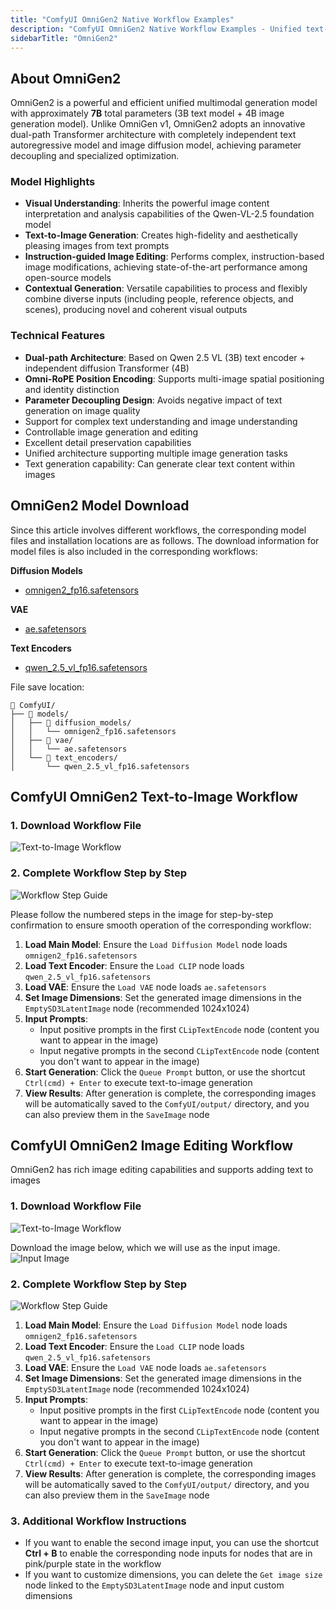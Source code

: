 ```yaml
---
title: "ComfyUI OmniGen2 Native Workflow Examples"
description: "ComfyUI OmniGen2 Native Workflow Examples - Unified text-to-image, image editing, and multi-image composition model."
sidebarTitle: "OmniGen2"
---
```



## About OmniGen2

OmniGen2 is a powerful and efficient unified multimodal generation model with approximately **7B** total parameters (3B text model + 4B image generation model). Unlike OmniGen v1, OmniGen2 adopts an innovative dual-path Transformer architecture with completely independent text autoregressive model and image diffusion model, achieving parameter decoupling and specialized optimization.

### Model Highlights
- **Visual Understanding**: Inherits the powerful image content interpretation and analysis capabilities of the Qwen-VL-2.5 foundation model
- **Text-to-Image Generation**: Creates high-fidelity and aesthetically pleasing images from text prompts
- **Instruction-guided Image Editing**: Performs complex, instruction-based image modifications, achieving state-of-the-art performance among open-source models
- **Contextual Generation**: Versatile capabilities to process and flexibly combine diverse inputs (including people, reference objects, and scenes), producing novel and coherent visual outputs

### Technical Features
- **Dual-path Architecture**: Based on Qwen 2.5 VL (3B) text encoder + independent diffusion Transformer (4B)
- **Omni-RoPE Position Encoding**: Supports multi-image spatial positioning and identity distinction
- **Parameter Decoupling Design**: Avoids negative impact of text generation on image quality
- Support for complex text understanding and image understanding
- Controllable image generation and editing
- Excellent detail preservation capabilities
- Unified architecture supporting multiple image generation tasks
- Text generation capability: Can generate clear text content within images

<UpdateReminder/>

## OmniGen2 Model Download

Since this article involves different workflows, the corresponding model files and installation locations are as follows. The download information for model files is also included in the corresponding workflows:

**Diffusion Models**
- [omnigen2_fp16.safetensors](https://huggingface.co/Comfy-Org/Omnigen2_ComfyUI_repackaged/resolve/main/split_files/diffusion_models/omnigen2_fp16.safetensors)

**VAE**
- [ae.safetensors](https://huggingface.co/Comfy-Org/Lumina_Image_2.0_Repackaged/resolve/main/split_files/vae/ae.safetensors)

**Text Encoders**
- [qwen_2.5_vl_fp16.safetensors](https://huggingface.co/Comfy-Org/Omnigen2_ComfyUI_repackaged/resolve/main/split_files/text_encoders/qwen_2.5_vl_fp16.safetensors)

File save location:
```
📂 ComfyUI/
├── 📂 models/
│   ├── 📂 diffusion_models/
│   │   └── omnigen2_fp16.safetensors
│   ├── 📂 vae/
│   │   └── ae.safetensors
│   └── 📂 text_encoders/
│       └── qwen_2.5_vl_fp16.safetensors
```

## ComfyUI OmniGen2 Text-to-Image Workflow

### 1. Download Workflow File

![Text-to-Image Workflow](https://raw.githubusercontent.com/Comfy-Org/example_workflows/main/image/omnigen2/image_omnigen2_t2i.png)

### 2. Complete Workflow Step by Step

![Workflow Step Guide](/images/tutorial/image/omnigen/omnigen2_t2i_step_guide.jpg)

Please follow the numbered steps in the image for step-by-step confirmation to ensure smooth operation of the corresponding workflow:

1. **Load Main Model**: Ensure the `Load Diffusion Model` node loads `omnigen2_fp16.safetensors`
2. **Load Text Encoder**: Ensure the `Load CLIP` node loads `qwen_2.5_vl_fp16.safetensors`
3. **Load VAE**: Ensure the `Load VAE` node loads `ae.safetensors`
4. **Set Image Dimensions**: Set the generated image dimensions in the `EmptySD3LatentImage` node (recommended 1024x1024)
5. **Input Prompts**:
    - Input positive prompts in the first `CLipTextEncode` node (content you want to appear in the image)
    - Input negative prompts in the second `CLipTextEncode` node (content you don't want to appear in the image)
6. **Start Generation**: Click the `Queue Prompt` button, or use the shortcut `Ctrl(cmd) + Enter` to execute text-to-image generation
7. **View Results**: After generation is complete, the corresponding images will be automatically saved to the `ComfyUI/output/` directory, and you can also preview them in the `SaveImage` node

## ComfyUI OmniGen2 Image Editing Workflow

OmniGen2 has rich image editing capabilities and supports adding text to images

### 1. Download Workflow File

![Text-to-Image Workflow](https://raw.githubusercontent.com/Comfy-Org/example_workflows/main/image/omnigen2/image_omnigen2_image_edit.png)

Download the image below, which we will use as the input image.
![Input Image](https://raw.githubusercontent.com/Comfy-Org/example_workflows/main/image/omnigen2/input_fairy.png)

### 2. Complete Workflow Step by Step

![Workflow Step Guide](/images/tutorial/image/omnigen/omnigen2_image_edit_step_guide.jpg)

1. **Load Main Model**: Ensure the `Load Diffusion Model` node loads `omnigen2_fp16.safetensors`
2. **Load Text Encoder**: Ensure the `Load CLIP` node loads `qwen_2.5_vl_fp16.safetensors`
3. **Load VAE**: Ensure the `Load VAE` node loads `ae.safetensors`
4. **Set Image Dimensions**: Set the generated image dimensions in the `EmptySD3LatentImage` node (recommended 1024x1024)
5. **Input Prompts**:
    - Input positive prompts in the first `CLipTextEncode` node (content you want to appear in the image)
    - Input negative prompts in the second `CLipTextEncode` node (content you don't want to appear in the image)
6. **Start Generation**: Click the `Queue Prompt` button, or use the shortcut `Ctrl(cmd) + Enter` to execute text-to-image generation
7. **View Results**: After generation is complete, the corresponding images will be automatically saved to the `ComfyUI/output/` directory, and you can also preview them in the `SaveImage` node

### 3. Additional Workflow Instructions

- If you want to enable the second image input, you can use the shortcut **Ctrl + B** to enable the corresponding node inputs for nodes that are in pink/purple state in the workflow
- If you want to customize dimensions, you can delete the `Get image size` node linked to the `EmptySD3LatentImage` node and input custom dimensions
